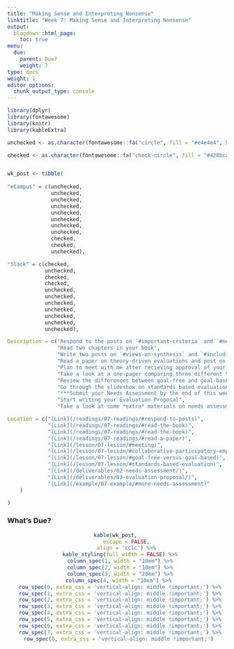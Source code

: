 ```yaml
---
title: "Making Sense and Interpreting Nonsense"
linktitle: "Week 7: Making Sense and Interpreting Nonsense"
output:
  blogdown::html_page:
    toc: true
menu:
  due:
    parent: Due?
    weight: 7
type: docs
weight: 1
editor_options: 
  chunk_output_type: console
---
```


```r
library(dplyr)
library(fontawesome)
library(knitr)
library(kableExtra)
```

```r
unchecked <- as.character(fontawesome::fa("circle", fill = "#e4e4e4", height = "15px"))

checked <- as.character(fontawesome::fa("check-circle", fill = "#428bca", height = "15px"))


wk_post <- tibble(
  
"eCampus" = c(unchecked, 
              unchecked,
              unchecked,
              unchecked,
              unchecked,
              unchecked,
              unchecked,
              unchecked,
              checked,
              checked,
              unchecked),

"Slack" = c(checked,
            unchecked,
            checked,
            checked,
            unchecked,
            unchecked,
            unchecked,
            unchecked,
            unchecked,
            unchecked,
            unchecked),

Description = c("Respond to the posts on `#important-criteria` and `#merit-disagreement`",
                "Read two chapters in your book",
                "Write two posts on `#views-on-synthesis` and `#including-kec-parts`",
                "Read a paper on theory-driven evaluations and post on `#tde`",
                "Plan to meet with me after recieving approval of your proposal, but prior to implementing the evaluation",
                "Take a look at a one-pager comparing three different types of evaluations",
                "Review the differences between goal-free and goal-based evaluations",
                "Go through the slideshow on standards based evaluations",
                "***Submit your Needs Assessment by the end of this week!***",
                "Start writing your Evaluation Proposal",
                "Take a look at some *extra* materials on needs assessments"),

Location = c("[Link](/readings/07-readings/#respond-to-posts)",
             "[Link](/readings/07-readings/#read-the-book)",
             "[Link](/readings/07-readings/#read-the-book)",                
             "[Link](/readings/07-readings/#read-a-paper)",
             "[Link](/lesson/07-lesson/#meeting)",
             "[Link](/lesson/07-lesson/#collaborative-participatory-empowerment-evaluation)",
             "[Link](/lesson/07-lesson/#goal-free-versus-goal-based)",
             "[Link](/lesson/07-lesson/#standards-based-evaluation)",
             "[Link](/deliverables/02-needs-assessment/)",
             "[Link](/deliverables/03-evaluation-proposal/)",
             "[Link](/example/07-example/#more-needs-assessment)"
    )

)
```


### What's Due?
<center>
```r
kable(wk_post, 
      escape = FALSE,
      align = 'cclc') %>%
  kable_styling(full_width = FALSE) %>%
  column_spec(1, width = "10em") %>%
  column_spec(2, width = "10em") %>%
  column_spec(3, width = "20em") %>%
  column_spec(4, width = "10em") %>% 
  row_spec(0, extra_css = 'vertical-align: middle !important;') %>%
  row_spec(1, extra_css = 'vertical-align: middle !important;') %>%
  row_spec(2, extra_css = 'vertical-align: middle !important;') %>%
  row_spec(3, extra_css = 'vertical-align: middle !important;') %>%
  row_spec(4, extra_css = 'vertical-align: middle !important;') %>%
  row_spec(5, extra_css = 'vertical-align: middle !important;') %>%
  row_spec(6, extra_css = 'vertical-align: middle !important;') %>%
  row_spec(7, extra_css = 'vertical-align: middle !important;') %>%
  row_spec(8, extra_css = 'vertical-align: middle !important;') 
```
</center>
